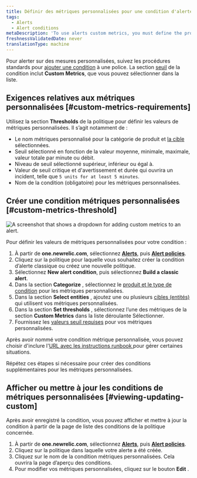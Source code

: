 ```yaml
---
title: Définir des métriques personnalisées pour une condition d'alerte
tags:
  - Alerts
  - Alert conditions
metaDescription: 'To use alerts custom metrics, you must define the product and entity, select the exact custom metric name, and define the thresholds.'
freshnessValidatedDate: never
translationType: machine
---
```


Pour alerter sur des mesures personnalisées, suivez les procédures standards pour [ajouter une condition](/docs/alerts-applied-intelligence/new-relic-alerts/alert-conditions/create-alert-conditions) à une police. La section [seuil](/docs/alerts-applied-intelligence/new-relic-alerts/advanced-alerts/advanced-techniques/set-thresholds-alert-condition) de la condition inclut <DNT>**Custom Metrics**</DNT>, que vous pouvez sélectionner dans la liste.

## Exigences relatives aux métriques personnalisées [#custom-metrics-requirements]

Utilisez la section <DNT>**Thresholds**</DNT> de la politique pour définir les valeurs de métriques personnalisées. Il s’agit notamment de :

* Le nom métriques personnalisé pour la catégorie de produit et [la cible](/docs/new-relic-solutions/get-started/glossary/#alert-target) sélectionnées.
* Seuil sélectionné en fonction de la valeur moyenne, minimale, maximale, valeur totale par minute ou débit.
* Niveau de seuil sélectionné supérieur, inférieur ou égal à.
* Valeur de seuil critique et d'avertissement et durée qui ouvrira un incident, telle que `5 units for at least 5 minutes`.
* Nom de la condition (obligatoire) pour les métriques personnalisées.

## Créer une condition métriques personnalisées [#custom-metrics-threshold]

<img title="Set custom metrics on your alerts" alt="A screenshot that shows a dropdown for adding custom metrics to an alert." src="/images/alerts_screenshot-crop_custom-metrics.webp" />

Pour définir les valeurs de métriques personnalisées pour votre condition :

1. À partir de <DNT>**one.newrelic.com**</DNT>, sélectionnez [<DNT>**Alerts**</DNT>](https://one.newrelic.com/alerts-ai), puis [<DNT>**Alert policies**</DNT>](https://one.newrelic.com/alerts-ai/condition-builder/policy-list).
2. Cliquez sur la politique pour laquelle vous souhaitez créer la condition d’alerte classique ou créez une nouvelle politique.
3. Sélectionnez <DNT>**New alert condition**</DNT>, puis sélectionnez <DNT>**Build a classic alert**</DNT>.
4. Dans la section <DNT>**Categorize**</DNT> , sélectionnez le [produit et le type de condition](/docs/alerts-applied-intelligence/new-relic-alerts/alert-conditions/create-alert-conditions) pour les métriques personnalisées.
5. Dans la section <DNT>**Select entities**</DNT> , ajoutez une ou plusieurs [cibles (entités)](/docs/new-relic-solutions/get-started/glossary/#alert-target) qui utilisent vos métriques personnalisées.
6. Dans la section <DNT>**Set thresholds**</DNT> , sélectionnez l’une des métriques de la section <DNT>**Custom Metrics**</DNT> dans la liste déroulante Sélectionner.
7. Fournissez les [valeurs seuil requises](#custom-metrics-requirements) pour vos métriques personnalisées.

Après avoir nommé votre condition métrique personnalisée, vous pouvez choisir d'inclure l'[URL avec les instructions runbook ](/docs/alerts-applied-intelligence/new-relic-alerts/advanced-alerts/understand-technical-concepts/provide-runbook-instructions-alert-activity)pour gérer certaines situations.

Répétez ces étapes si nécessaire pour créer des conditions supplémentaires pour les métriques personnalisées.

## Afficher ou mettre à jour les conditions de métriques personnalisées [#viewing-updating-custom]

Après avoir enregistré la condition, vous pouvez afficher et mettre à jour la condition à partir de la page de liste des conditions de la politique concernée.

1. À partir de <DNT>**one.newrelic.com**</DNT>, sélectionnez [<DNT>**Alerts**</DNT>](https://one.newrelic.com/alerts-ai), puis [<DNT>**Alert policies**</DNT>](https://one.newrelic.com/alerts-ai/condition-builder/policy-list).
2. Cliquez sur la politique dans laquelle votre alerte a été créée.
3. Cliquez sur le nom de la condition métriques personnalisées. Cela ouvrira la page d’aperçu des conditions.
4. Pour modifier vos métriques personnalisées, cliquez sur le bouton <DNT>**Edit**</DNT> .